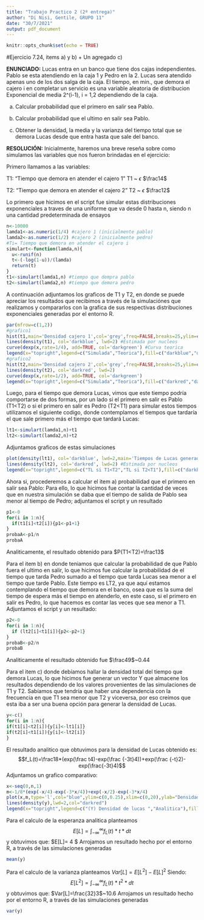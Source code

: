 ```yaml
---
title: "Trabajo Practico 2 (2º entrega)"
author: "Di Nisi, Gentile, GRUPO 11"
date: "30/7/2021"
output: pdf_document
---
```


```r
knitr::opts_chunk$set(echo = TRUE)
```
#Ejercicio 7.24, items a) y b) + Un agregado c)

__ENUNCIADO:__
Lucas entra en un banco que tiene dos cajas independientes. Pablo se esta atendiendo en la caja 1 y Pedro en la 2. Lucas sera atendido apenas uno de los dos salga de la caja. El tiempo, en min., que demora el cajero i en completar un servicio es una variable aleatoria de distribucion Exponencial de media 2^(i-1), i = 1,2 dependiendo de la caja.

a) Calcular probabilidad que el primero en salir sea Pablo.

b) Calcular probabilidad que el ultimo en salir sea Pablo.

c) Obtener la densidad, la media y la varianza del tiempo total que se demora Lucas desde que entra hasta que sale del banco.

__RESOLUCIÓN:__
Inicialmente, haremos una breve reseña sobre como simulamos las variables que nos fueron brindadas en el ejercicio:

Primero llamamos a las variables:

T1: "Tiempo que demora en atender el cajero 1" T1 ~ $\epsilon$ $\frac14$

T2: "Tiempo que demora en atender el cajero 2" T2 ~ $\epsilon$ $\frac12$

Lo primero que hicimos en el script fue simular estas distribuciones exponenciales a traves de una uniforme que va desde 0 hasta n, siendo n una cantidad predeterminada de ensayos
```r
n<-10000
lamda1<-as.numeric(1/4) #cajero 1 (inicialmente pablo)
lamda2<-as.numeric(1/2) #cajero 2 (inicialmente pedro)
#Ti= Tiempo que demora en atender el cajero i 
simulart<-function(lamda,n){
  u<-runif(n)
  t<-(-log(1-u))/(lamda)
  return(t)
}
t1<-simulart(lamda1,n) #tiempo que dempra pablo
t2<-simulart(lamda2,n) #tiempo que demora pedro
```
\newpage A continuación adjuntamos los graficos de T1 y T2, en donde se puede apreciar los resultados que recibimos a través de la simulaciónes que realizamos y compararlos con la grafica de sus respectivas distribuciones exponenciales generadas por el entorno R. 


```r
par(mfrow=c(1,2))
#grafico1
hist(t1,main='Densidad cajero 1',col='grey',freq=FALSE,breaks=25,ylim=c(0,0.25))
lines(density(t1), col='darkblue', lwd=2) #Estimada por nucleos
curve(dexp(x,rate=1/4), add=TRUE, col='darkgreen') #Curva teorica
legend(x="topright",legend=c("Simulada","Teorica"),fill=c("darkblue","darkgreen"))
#grafico2
hist(t2,main='Densidad cajero 2',col='grey',freq=FALSE,breaks=25,ylim=c(0,0.5))
lines(density(t2), col='darkred', lwd=2)
curve(dexp(x,rate=1/2), add=TRUE, col='darkgreen')
legend(x="topright",legend=c("Simulada","Teorica"),fill=c("darkred","darkgreen"))
```

Luego, para el tiempo que demora Lucas, vimos que este tiempo podría comportarse de dos formas, por un lado si el primero en salir es Pablo (T1<T2) o si el primero en salir es Pedro (T2<T1) para simular estos tiempos utilizamos el siguiente codigo, donde contemplamos el tiempos que tardaría el que sale primero más el tiempo que tardará Lucas:
```r
lt1<-simulart(lamda1,n)+t1
lt2<-simulart(lamda2,n)+t2
```
\newpage

Adjuntamos graficos de estas simulaciones

```r
plot(density(lt1), col='darkblue', lwd=2,main='Tiempos de Lucas generados con simulaciones',ylim=c(0,0.2),xlab="Tiempo de espera") #Estimada por nucleos
lines(density(lt2), col='darkred', lwd=2) #Estimada por nucleos
legend(x="topright",legend=c("TL si T1<T2","TL si T2<T1"),fill=c("darkblue","darkred"))
```
Ahora si, procederemos a calcular el item a) probabilidad que el primero en salir sea Pablo:
Para ello, lo que hicimos fue contar la cantidad de veces que en nuestra simulación se daba que el tiempo de salida de Pablo sea menor al tiempo de Pedro; adjuntamos el script y un resultado

```r
p1<-0
for(i in 1:n){
  if(t1[i]<t2[i]){p1<-p1+1}
}
probaA<-p1/n
probaA
```
Analiticamente, el resultado obtenido para $P(T1<T2)=\frac13$

Para el item b) en donde teniamos que calcular la probabilidad de que Pablo fuera el ultimo en salir, lo que hicimos fue calcular la probabilidad de el tiempo que tarda Pedro sumado a el tiempo que tarda Lucas sea menor a el tiempo que tarde Pablo.
Este tiempo es LT2, ya que aquí estamos contemplando el tiempo que demora en el banco, osea que es la suma del tiempo de espera más el tiempo en atenderlo, en este caso, si el primero en salir es Pedro, lo que hacemos es contar las veces que sea menor a T1.
Adjuntamos el script y un resultado:
```r
p2<-0
for(i in 1:n){
  if (lt2[i]<t1[i]){p2<-p2+1}
}
probaB<-p2/n
probaB
```
Analiticamente el resultado obtenido fue $\frac49$~$0.44$

Para el item c) donde debíamos hallar la densidad total del tiempo que demora Lucas, lo que hicimos fue generar un vector Y que almacene los resultados dependiendo de los valores provenientes de las simulaciones de T1 y T2. 
Sabíamos que tendría que haber una dependencia con la frecuencia en que T1 sea menor que T2 y viceversa, por eso creímos que esta iba a ser una buena opción para generar la densidad de Lucas.
```r
y<-c()
for(i in 1:n){
if(t1[i]<t2[i]){y[i]<-lt1[i]}
if(t2[i]<t1[i]){y[i]<-lt2[i]}
}
```
El resultado analitico que obtuvimos para la densidad de Lucas obtenido es:
$$f_L(t)=\frac18*(exp(\frac t4)-exp(\frac {-3t}4))+exp(\frac {-t}2)-exp(\frac{-3t}4)$$
Adjuntamos un grafico comparativo:
```r
x<-seq(0,n,1)
m<-1/8*(exp(-x/4)-exp(-3*x/4))+exp(-x/2)-exp(-3*x/4)
plot(x,m,type='l',col="blue",ylim=c(0,0.25),xlim=c(0,20),ylab="Densidad",xlab="Tiempo de espera",main="Comparaciones")
lines(density(y),lwd=2,col="darkred")
legend(x="topright",legend=c("(Y) Densidad de lucas ","Analitica"),fill=c("darkred","blue"))
```

Para el calculo de la esperanza analitica planteamos 
$$E[L]=\int_{-\infty}^{\infty}f_L(t)*t*dt $$
y obtuvimos que:
$E[L]= 4 $
Arrojamos un resultado hecho por el entorno R, a través de las simulaciones generadas
```r
mean(y)
```


Para el calculo de la varianza planteamos
$Var[L]=E[L^{2}]-E[L]^{2}$
Siendo:
$$E[L^{2}]=\int_{-\infty}^{\infty}f_L(t)*t^{2}*dt $$
y obtuvimos que:
$Var[L]=\frac{32}3$~$10.6$
Arrojamos un resultado hecho por el entorno R, a través de las simulaciones generadas
```r
var(y)
```

